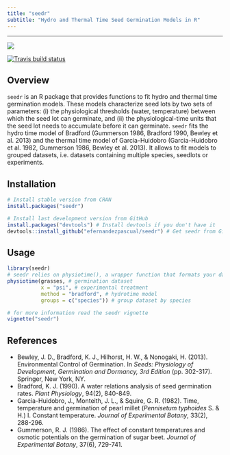 ```yaml
---
title: "seedr"
subtitle: "Hydro and Thermal Time Seed Germination Models in R"
---
```


---

![](pictures/seeds.png)

<!-- badges: start -->
[![Travis build status](https://travis-ci.org/efernandezpascual/seedr.svg?branch=master)](https://travis-ci.com/efernandezpascual/seedr)
<!-- badges: end -->


## Overview

`seedr` is an R package that provides functions to fit hydro and thermal time germination models. These models characterize seed lots by two sets of parameters: (i) the physiological thresholds (water, temperature) between which the seed lot can germinate, and (ii) the physiological-time units that the seed lot needs to accumulate before it can germinate. `seedr` fits the hydro time model of Bradford (Gummerson 1986, Bradford 1990, Bewley et al. 2013) and the thermal time model of Garcia-Huidobro (Garcia-Huidobro et al. 1982, Gummerson 1986, Bewley et al. 2013). It allows to fit models to grouped datasets, i.e. datasets containing multiple species, seedlots or experiments.

## Installation

```r
# Install stable version from CRAN
install.packages("seedr")

# Install last development version from GitHub
install.packages("devtools") # Install devtools if you don't have it
devtools::install_github("efernandezpascual/seedr") # Get seedr from GitHub
```

## Usage

```r
library(seedr)
# seedr relies on physiotime(), a wrapper function that formats your data and fits a hydro/thermal time model
physiotime(grasses, # germination dataset
           x = "psi", # experimental treatment
           method = "bradford", # hydrotime model
           groups = c("species")) # group dataset by species
```


```r
# for more information read the seedr vignette
vignette("seedr")
```

## References

* Bewley, J. D., Bradford, K. J., Hilhorst, H. W., & Nonogaki, H. (2013). Environmental Control of Germination. In *Seeds: Physiology of Development, Germination and Dormancy, 3rd Edition* (pp. 302-317). Springer, New York, NY.
* Bradford, K. J. (1990). A water relations analysis of seed germination rates. *Plant Physiology*, 94(2), 840-849.
* Garcia-Huidobro, J., Monteith, J. L., & Squire, G. R. (1982). Time, temperature and germination of pearl millet (*Pennisetum typhoides* S. & H.) I. Constant temperature. *Journal of Experimental Botany*, 33(2), 288-296.
* Gummerson, R. J. (1986). The effect of constant temperatures and osmotic potentials on the germination of sugar beet. *Journal of Experimental Botany*, 37(6), 729-741.
